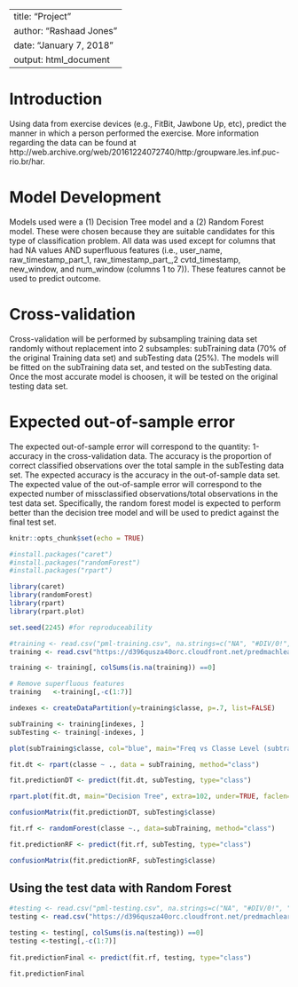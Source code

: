 ---
title: "Project"
author: "Rashaad Jones"
date: "January 7, 2018"
output: html_document
--

# Introduction
Using data from exercise devices (e.g., FitBit, Jawbone Up, etc), predict the manner in which a person performed the exercise.  More information regarding the data can be found at http://web.archive.org/web/20161224072740/http:/groupware.les.inf.puc-rio.br/har.  

# Model Development
Models used were a (1) Decision Tree model and a (2) Random Forest model.  These were chosen because they are suitable candidates for this type of classification problem.  All data was used except for columns that had NA values AND superfluous features (i.e., user_name, raw_timestamp_part_1, raw_timestamp_part_,2 cvtd_timestamp, new_window, and  num_window (columns 1 to 7)).  These features cannot be used to predict outcome.      

# Cross-validation

Cross-validation will be performed by subsampling training data set randomly without replacement into 2 subsamples: subTraining data (70% of the original Training data set) and subTesting data (25%).  The models will be fitted on the subTraining data set, and tested on the subTesting data. Once the most accurate model is choosen, it will be tested on the original testing data set.

# Expected out-of-sample error

The expected out-of-sample error will correspond to the quantity: 1-accuracy in the cross-validation data. The accuracy is the proportion of correct classified observations over the total sample in the subTesting data set. The expected accuracy is the accuracy in the out-of-sample data set. The expected value of the out-of-sample error will correspond to the expected number of missclassified observations/total observations in the test data set.  Specifically, the random forest model is expected to perform better than the decision tree model and will be used to predict against the final test set.  

```{r setup, include=FALSE}
knitr::opts_chunk$set(echo = TRUE)

```

```{r}

#install.packages("caret")
#install.packages("randomForest")
#install.packages("rpart")

library(caret)
library(randomForest)
library(rpart)
library(rpart.plot)

set.seed(2245) #for reproduceability

#training <- read.csv("pml-training.csv", na.strings=c("NA", "#DIV/0!", ""))
training <- read.csv("https://d396qusza40orc.cloudfront.net/predmachlearn/pml-training.csv", na.strings=c("NA", "#DIV/0!", ""))

training <- training[, colSums(is.na(training)) ==0]

# Remove superfluous features
training   <-training[,-c(1:7)]

indexes <- createDataPartition(y=training$classe, p=.7, list=FALSE)

subTraining <- training[indexes, ]
subTesting <- training[-indexes, ]

plot(subTraining$classe, col="blue", main="Freq vs Classe Level (subtraining only)", xlab="Classe Levels", ylab="Frequency")

fit.dt <- rpart(classe ~ ., data = subTraining, method="class")

fit.predictionDT <- predict(fit.dt, subTesting, type="class")

rpart.plot(fit.dt, main="Decision Tree", extra=102, under=TRUE, faclen=0)

confusionMatrix(fit.predictionDT, subTesting$classe)

fit.rf <- randomForest(classe ~., data=subTraining, method="class")

fit.predictionRF <- predict(fit.rf, subTesting, type="class")

confusionMatrix(fit.predictionRF, subTesting$classe)
```

## Using the test data with Random Forest
```{r}
#testing <- read.csv("pml-testing.csv", na.strings=c("NA", "#DIV/0!", ""))
testing <- read.csv("https://d396qusza40orc.cloudfront.net/predmachlearn/pml-testing.csv", na.strings=c("NA", "#DIV/0!", ""))

testing <- testing[, colSums(is.na(testing)) ==0]
testing <-testing[,-c(1:7)]
 
fit.predictionFinal <- predict(fit.rf, testing, type="class")

fit.predictionFinal
```


